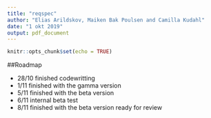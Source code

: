 ```yaml
---
title: "reqspec"
author: "Elias Arildskov, Maiken Bak Poulsen and Camilla Kudahl"
date: "1 okt 2019"
output: pdf_document
---
```


```r
knitr::opts_chunk$set(echo = TRUE)
```

##Roadmap

- 28/10 finished codewritting
- 1/11 finished with the gamma version
- 5/11 finished with the beta version
- 6/11 internal beta test
- 8/11 finished with the beta version ready for review





